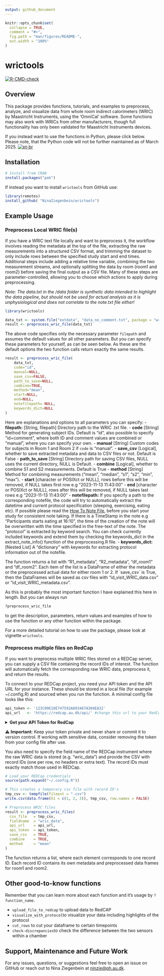 ```yaml
---
output: github_document
---
```


<!-- README.md is generated from README.Rmd. Please edit that file -->

```r
knitr::opts_chunk$set(
  collapse = TRUE,
  comment = "#>",
  fig.path = "man/figures/README-",
  out.width = "100%"
)
```

# wrictools

<!-- badges: start -->
[![R-CMD-check](https://github.com/NinaZiegenbein/wrictools/actions/workflows/R-CMD-check.yaml/badge.svg)](https://github.com/NinaZiegenbein/wrictools/actions/workflows/R-CMD-check.yaml)
<!-- badges: end -->

## Overview

This package provides functions, tutorials, and examples to preprocess, analyze, and visualize data from whole room indirect calorimeters (WRIC) by Maastricht Instruments, using the 'OmniCal' software. Some functions may also work with WRICs from other manufacturers, though full functionality has only been validated for Maastricht Instruments devices.


If you instead want to use the functions in Python, please click below. Please note, that the Python code will not be further maintained as of March 2025.
[![pt-br](https://img.shields.io/badge/Python-yellow.svg)](https://github.com/hulmanlab/wrictools/blob/main/README.python.md)

## Installation

```r
# Install from CRAN
install.packages("pak")
```

If instead you want to install `wrictools` from GitHub use:
```r
library(remotes)
install_github( "NinaZiegenbein/wrictools")
```

## Example Usage


### Preprocess Local WRIC file(s)
If you have a WRIC text file locally and want to preprocess it, the workflow involves reading the metadata at the top of the file, extracting the raw measurements into a structured CSV format, and trimming the dataset to only include rows between the specified study start and end times. Additional steps include adding a relative time variable, combining the two measurement streams, and optionally splitting the data by room (room1 and room2) before saving the final output as a CSV file. Many of these steps are parameter-controlled, allowing you to choose which actions to apply during preprocessing.

_Note: The data.txt in the /data folder is synthetic data intended to highlight the data pipeline, but should not be used for actual analysis as it is unphysiological and does not correlate to the note.txt file either!_


```r
library(wrictools)

data_txt <- system.file("extdata", "data_no_comment.txt", package = "wrictools") # loading example data
result <- preprocess_wric_file(data_txt) 
```


The above code specifies only the necessary parameter `filepath` and assumes the default values for all other parameters. But you can specify these parameters for yourself, as can be seen below. As these are the default options the two function calls return exactly the same results.

```r
result <- preprocess_wric_file(
    data_txt, 
    code="id", 
    manual=NULL, 
    save_csv=FALSE, 
    path_to_save=NULL, 
    combine=TRUE, 
    method="mean",
    start=NULL,
    end=NULL,
    notefilepath= NULL,
    keywords_dict=NULL
)
```
Here are explanations and options to all parameters you can specify:
- **filepath:** [String, filepath] Directory path to the WRIC .txt file.
- **code** [String] Method for generating subject IDs. Default is "id", also possible to specify "id+comment", where both ID and comment values are combined or "manual", where you can specify your own.
- **manual** [String] Custom codes for subjects in Room 1 and Room 2 if `code` is "manual".
- **save_csv** [Logical], whether to save extracted metadata and data to CSV files or not. Default is False
- **path_to_save** [String] Directory path for saving CSV files, NULL uses the current directory, NULL is Default.
- **combine** [Logical], whether to combine S1 and S2 measurements. Default is True
- **method** [String] Method for combining measurements ("mean", "median", "s1", "s2", "min", "max").
- **start** [character or POSIXct or NULL], rows before this will be removed, if NULL takes first row e.g "2023-11-13 11:43:00"
- **end** [character or POSIXct or NULL], rows after this will be removed, if NULL takes last rows e.g "2023-11-13 11:43:00"
- **notefilepath:**
If you specify a path to the corresponding notefile, the code will try to automatically extract the datetime and current protocol specification (sleeping, exercising, eating etc). If possible please read the [How To Note File](https://github.com/hulmanlab/wrictools/blob/main/HowToNoteFile.pdf), before you start your study for consistent note taking. If there is a TimeStamp in the note e.g "Participants starts eating at 16:10", the time of the creation of the note will be overwritten with the time specified in the free-text of the note. The "protocol" is extracted by keyword search. You can check currently included keywords and extend them by checking the keywords_dict in the extract_note_info() function of the preprocessing.R file. 
- **keywords_dict:** [Nested List] A "dictionary" with keywords for extracting protocol information out of the notefile.

The function returns a list with "R1_metadata", "R2_metadata", "df_room1" and "df_room2". Each item of the list is a DataFrame of either the metadata or the preprocessed actual data for either room 1 or 2. If ´save_csv` is True, then the DataFrames will be saved as csv files with "id_visit_WRIC_data.csv" or "id_visit_WRIC_metadata.csv".

As this is probably the most important function I have explained this here in length. But you can always run
```r
?preprocess_wric_file
```
to get the description, parameters, return values and examples of how to use the function or any other function within the package.

For a more detailed tutorial on how to use the package, please look at vignette `wrictools`.

### Preprocess multiple files on RedCap
If you want to preprocess multiple WRIC files stored on a REDCap server, you can supply a CSV file containing the record IDs of interest. The function will automatically fetch the corresponding raw WRIC data, preprocess it, and return the results.

To connect to your REDCap project, you need your API token and the API URL for your instance. These should be stored in a local file (for example ~/.config.R) and sourced when you run the function. A minimal config file looks like this:

```r
api_token <- '123C09E18E747592A693467A304EA32'
api_url   <- 'https://redcap.au.dk/api/' #change this url to your RedCAP url (e.g. 'https://redcap.wustl.edu/')

```
<details>
<summary><strong>Get your API Token for RedCap</strong></summary>

- Go to your project and click on **API** in the menu on the left-hand side.  
- If you cannot find the API option, adjust your rights under **User Rights** (or ask the project creator).  
- Request the generation of an API Token.  
- Once approved, you’ll find your Token in the same place.

</details>

⚠️ **Important:** Keep your token private and never share or commit it to version control. If working with sensitive data, consider removing the token from your config file after use.

You also need to specify the field name of the REDCap instrument where the raw WRIC data is stored (e.g. "wric_data") and provide the CSV with record IDs (one per row, no headers or extra text). The record IDs must exactly match those used in REDCap.

```r
# Load your REDCap credentials
source(path.expand("~/.config.R"))

# This creates a temporary csv file with record ID's
tmp_csv <- tempfile(fileext = ".csv")
write.csv(data.frame(X1 = c(1, 2, 3)), tmp_csv, row.names = FALSE)

# Preprocess WRIC files
result <- preprocess_wric_files(
  csv_file   = tmp_csv,
  fieldname  = "wric_data",
  api_url    = api_url,
  api_token  = api_token,
  save_csv   = TRUE,
  combine    = TRUE,
  method     = "mean"
)
```
The function returns a list, where each element corresponds to one record ID. Each record ID contains its own metadata and preprocessed data frames for room1 and room2.


## Other good-to-know functions
Remember that you can learn more about each function and it's usage by ```?function_name```.

* `upload_file_to_redcap` to upload data to RedCAP
* `visualize_with_protocol`to visualize your data including highlights of the protocol
* `cut_rows` to cut your dataframe to certain timepoints
* `check-discrepancies`to check the difference between the two sensors within a chamber

## Support, Maintenance and Future Work
For any issues, questions, or suggestions feel free to open an issue on GitHub or reach out to Nina Ziegenbein at [ninzie@ph.au.dk](mailto:ninzie@ph.au.dk).
